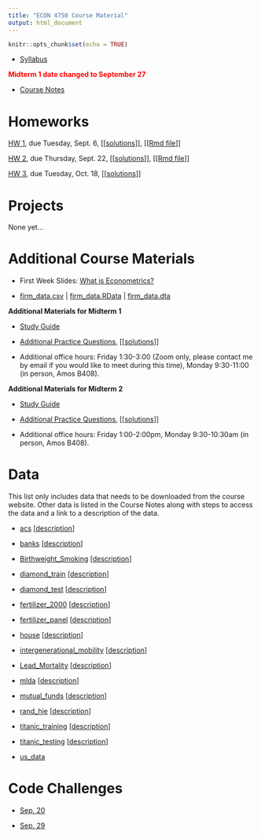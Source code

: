 ```yaml
---
title: "ECON 4750 Course Material"
output: html_document
---
```


```r
knitr::opts_chunk$set(echo = TRUE)
```

- [Syllabus](syllabus.pdf)

<span style="color:red"><b>Midterm 1 date changed to September 27</b></span>

- [Course Notes](https://bcallaway11.github.io/econ_4750_notes/)

# Homeworks

[HW 1](hw1.html), due Tuesday, Sept. 6, [[[solutions](hw1_sol.html)]], [[[Rmd file](https://github.com/bcallaway11/bcallaway11.github.io/blob/master/Courses/ECON_4750_Fall_2022/hw1_sol.Rmd)]]

[HW 2](hw2.html), due Thursday, Sept. 22, [[[solutions](hw2_sol.html)]], [[[Rmd file](https://github.com/bcallaway11/bcallaway11.github.io/blob/master/Courses/ECON_4750_Fall_2022/hw1_sol.Rmd)]]

[HW 3](hw3.html), due Tuesday, Oct. 18, [[[solutions](hw3_sol.html)]]

# Projects

None yet...

# Additional Course Materials

- First Week Slides: [What is Econometrics?](l1.html)

- [firm_data.csv](firm_data.csv) | [firm_data.RData](firm_data.RData) | [firm_data.dta](firm_data.dta)

**Additional Materials for Midterm 1**

* [Study Guide](midterm1_study_guide.html)

* [Additional Practice Questions](midterm1_extra_questions.pdf), [[[solutions](midterm1_extra_questions_sol.pdf)]]

* Additional office hours: Friday 1:30-3:00 (Zoom only, please contact me by email if you would like to meet during this time), Monday 9:30-11:00 (in person, Amos B408).

**Additional Materials for Midterm 2**

* [Study Guide](midterm2_study_guide.html)

* [Additional Practice Questions](midterm2_extra_questions.html), [[[solutions](midterm2_extra_questions_sol.html)]]

* Additional office hours: Friday 1:00-2:00pm, Monday 9:30-10:30am (in person, Amos B408).

# Data

This list only includes data that needs to be downloaded from the course website.  Other data is listed in the Course Notes along with steps to access the data and a link to a description of the data.

- [acs](data/acs.RData) [[description](data/acs_description.txt)]

- [banks](data/banks.RData) [[description](data/banks_description.txt)]

- [Birthweight_Smoking](data/birthweight_smoking.dta) [[description](https://www.princeton.edu/~mwatson/Stock-Watson_3u/Students/EE_Datasets/Birthweight_Smoking_Description.pdf)]

- [diamond_train](data/diamond_train.RData) [[description](https://www.kaggle.com/shivam2503/diamonds/)]

- [diamond_test](data/diamond_test.RData) [[description](https://www.kaggle.com/shivam2503/diamonds/)]

- [fertilizer_2000](data/fertilizer_2000.RData) [[description](data/fertilizer_description.txt)]

- [fertilizer_panel](data/fertilizer_panel.RData) [[description](data/fertilizer_description.txt)]

- [house](data/house.RData) [[description](data/house_description.txt)]

- [intergenerational_mobility](data/intergenerational_mobility.RData) [[description](data/intergenerational_mobility_description.txt)]

- [Lead_Mortality](data/Lead_Mortality.RData) [[description](http://www.princeton.edu/~mwatson/Stock-Watson_3u/Students/EE_Datasets/Lead_Mortality_Description.pdf)]

- [mlda](data/mlda.RData) [[description](data/mlda_description.txt)]

- [mutual_funds](data/mutual_funds.RData) [[description](data/mutual_funds_description.txt)]

- [rand_hie](data/rand_hie.RData) [[description](data/rand_hie_description.txt)]

- [titanic_training](data/titanic_training.csv) [[description](https://www.kaggle.com/c/titanic/data)]

- [titanic_testing](data/titanic_testing.csv) [[description](https://www.kaggle.com/c/titanic/data)]

- [us_data](data/us_data.RData)

# Code Challenges

* [Sep. 20](code_challenge1.html)

* [Sep. 29](code_challenge2.html)